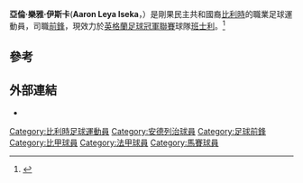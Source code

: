 {{Infobox football biography
| name           = 亞倫·樂雅·伊斯卡
| fullname       = Aaron Leya Iseka
| image          =
| birth_date     = {{birth date and age|1997|11|15|df=y}}
| birth_place    = [[比利時|比利時]][[布魯塞爾-首都大區|布魯塞爾-首都大區]]
| height         = {{height|m=1.82}}
| position       = [[前鋒|前鋒]]
| currentclub    = [[巴恩斯利足球俱乐部|班士利]]
| clubnumber     = -
| youthclubs1    = [[皇家安德列治體育會|安德列治]]
| youthyears1    = 2004–2014
| clubs1         = [[皇家安德列治體育會|安德列治]]            
| years1         = 2014–2018
| caps1          = 8
| goals1         = 0
| clubs2         = → [[馬賽奧林匹克|馬賽]] (外借)
| years2         = 2016–2017
| caps2          = 21
| goals2         = 4
| clubs3         = → [[華雷根祖爾特體育會|華雷根]] (外借)
| years3         = 2017–2018
| caps3          = 24
| goals3         = 6
| clubs4         = [[圖盧茲足球俱樂部|圖盧茲]]
| years4         = 2018–2021
| caps4          = 48
| goals4         = 6
| clubs5         = → [[梅斯足球俱乐部|梅斯]] (外借)
| years5         = 2020–2021
| caps5          = 21
| goals5         = 4
| clubs6         = [[巴恩斯利足球俱乐部|班士利]]
| years6         = 2021–
| caps6          = 0
| goals6         = 0
| nationalteam1  =[[比利時21歲以下國家足球隊|比利時21歲以下國家足球隊]]
| nationalyears1 = 2017–2019
| nationalcaps1  = 15
| nationalgoals1 = 4
| pcupdate       = 22:30, 2 August 2021 (UTC)
| ntupdate       = 22:08, 20 June 2019 (UTC)
}}
'''亞倫·樂雅·伊斯卡'''('''Aaron Leya Iseka'''，{{bd|1997年|11月15日|||Tielemans, Youri}}）是剛果民主共和國裔[[比利時|比利時]]的職業足球運動員，司職[[前鋒|前鋒]]，現效力於[[英格蘭足球冠軍聯賽|英格蘭足球冠軍聯賽]]球隊[[巴恩斯利足球俱乐部|班士利]]。<ref>{{cite web|publisher=[[UEFA|UEFA]]|url=http://www.uefa.com/uefayouthleague/season=2016/clubs/player=250064337/index.html|title=Iseka's UEFA Youth League profile|accessdate=21 October 2015|archive-date=2015-10-04|archive-url=https://web.archive.org/web/20151004141153/http://www.uefa.com/uefayouthleague/season=2016/clubs/player=250064337/index.html|dead-url=no}}</ref>

==參考==
{{Reflist}}

== 外部連結 ==
*{{Soccerway|aaron-leya-iseka/314099}}

{{班士利球員名單}}

{{DEFAULTSORT: Iseka, Aaron}}
[[Category:比利時足球運動員|Category:比利時足球運動員]]
[[Category:安德列治球員|Category:安德列治球員]]
[[Category:足球前鋒|Category:足球前鋒]]
[[Category:比甲球員|Category:比甲球員]]
[[Category:法甲球員|Category:法甲球員]]
[[Category:馬賽球員|Category:馬賽球員]]